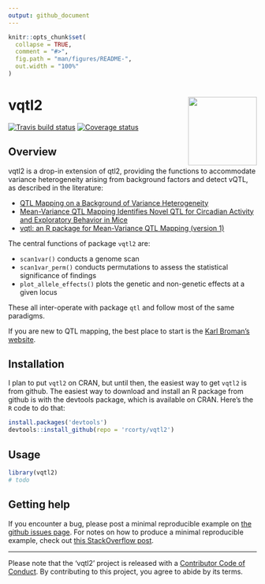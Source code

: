 ```yaml
---
output: github_document
---
```


<!-- README.md is generated from README.Rmd. Please edit that file -->

```r
knitr::opts_chunk$set(
  collapse = TRUE,
  comment = "#>",
  fig.path = "man/figures/README-",
  out.width = "100%"
)
```

# vqtl2 <a href='https://rcorty.github.io/vqtl2/'><img src='man/figures/logo.png' align="right" height="139" /></a>

[![Travis build status](https://travis-ci.org/rcorty/vqtl2.svg?branch=master)](https://travis-ci.org/rcorty/vqtl2)
[![Coverage status](https://codecov.io/gh/rcorty/vqtl2/branch/master/graph/badge.svg)](https://codecov.io/github/rcorty/vqtl2?branch=master)

## Overview

vqtl2 is a drop-in extension of qtl2, providing the functions to accommodate variance heterogeneity arising from background factors and detect vQTL, as described in the literature:

* [QTL Mapping on a Background of Variance Heterogeneity](http://www.g3journal.org/content/8/12/3767)
* [Mean-Variance QTL Mapping Identifies Novel QTL for Circadian Activity and Exploratory Behavior in Mice](http://www.g3journal.org/content/8/12/3783)
* [vqtl: an R package for Mean-Variance QTL Mapping (version 1)](http://www.g3journal.org/content/8/12/3757)

The central functions of package `vqtl2` are:

* `scan1var()` conducts a genome scan
* `scan1var_perm()` conducts permutations to assess the statistical significance of findings
* `plot_allele_effects()` plots the genetic and non-genetic effects at a given locus

These all inter-operate with package `qtl` and follow most of the same paradigms.

If you are new to QTL mapping, the best place to start is the
[Karl Broman's website](https://kbroman.org/).

## Installation

I plan to put `vqtl2` on CRAN, but until then, the easiest way to get `vqtl2` is from github.
The easiest way to download and install an R package from github is with the devtools package, which is available on CRAN.
Here's the `R` code to do that:
```r
install.packages('devtools')
devtools::install_github(repo = 'rcorty/vqtl2')
```

## Usage

```r
library(vqtl2)
# todo
```

## Getting help

If you encounter a bug, please post a minimal reproducible example on [the github issues page](https://github.com/rcorty/vqtl2/issues).
For notes on how to produce a minimal reproducible example, check out [this StackOverflow post](https://stackoverflow.com/questions/5963269/how-to-make-a-great-r-reproducible-example?answertab=votes#tab-top).

---
Please note that the 'vqtl2' project is released with a [Contributor Code of Conduct](CODE_OF_CONDUCT.md).
By contributing to this project, you agree to abide by its terms.
